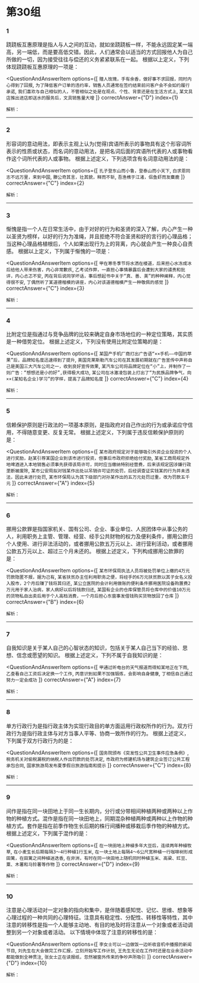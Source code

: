 
<AnswerCard/>

# 第30组

### 1
跷跷板互惠原理是指人与人之间的互动，就如坐跷跷板一样，不能永远固定某一端高，另一端低，而是要高低交错。因此，人们通常会以适当的方式回报他人为自己所做的一切，因为接受往往与偿还的义务紧紧联系在一起。
根据以上定义，下列体现跷跷板互惠原理的一项是：

<QuestionAndAnswerItem
    options={[
        `赠人玫瑰，手有余香，做好事不求回报，同时内心得到了回报`,
        `为了降低客户订单的违约率，销售人员通常在签约结束前问客户会不会如约履行承诺`,
        `我们喜欢与自己相似的人，不管相似之处是在观点、个性、背景还是在生活方式上`,
        `某文具店推出进店即送水的服务后，文具销售量大增`
    ]}
    correctAnswer={"D"}
    index={1}
>
    解析：
</QuestionAndAnswerItem>

------

### 2
形容词的意动用法，即表示主观上认为(觉得)宾语所表示的事物具有这个形容词所表示的性质或状态，而名词的意动用法，是把名词后面的宾语所代表的人或事物看作这个词所代表的人或事物。
根据上述定义，下列选项含有名词意动用法的是：

<QuestionAndAnswerItem
    options={[
        `孔子登东山而小鲁，登泰山而小天下`,
        `白求恩同志不远万里，来到中国`,
        `滕公奇其言，壮其貌，释而不斩`,
        `吾渔樵于江渚，侣鱼虾而友麋鹿`
    ]}
    correctAnswer={"C"}
    index={2}
>
    解析：
</QuestionAndAnswerItem>

------

### 3
惭愧是指一个人在日常生活中，由于对好的行为和圣贤的深入了解，内心产生一种以圣贤为榜样，以好的行为为准绳，并且拒绝不符合圣贤和好的言行的心理品格；当这种心理品格植根后，个人如果出现行为上的背离，内心就会产生一种良心自责感。
根据以上定义，下列属于惭愧的一项是：

<QuestionAndAnswerItem
    options={[
        `甲在寒冬季节将水洒在楼道，后来担心水冻成冰后给他人带来伤害，内心非常歉疚`,
        `乙考试作弊，一直担心事情暴露后会遭到大家的谴责和批评，内心忐忑不安`,
        `丙在背后说同学坏话，事后想起书中关于“真、善、美”的种种阐释，内心觉得很不安`,
        `丁偶然听了某道德楷模的讲座，内心对该道德楷模产生一种敬佩的感觉`
    ]}
    correctAnswer={"C"}
    index={3}
>
    解析：
</QuestionAndAnswerItem>

------

### 4
比附定位是指通过与竞争品牌的比较来确定自身市场地位的一种定位策略，其实质是一种借势定位。
根据上述定义，下列没有使用比附定位策略的是：

<QuestionAndAnswerItem
    options={[
        `某国产手机厂商打出广告语“××手机——中国的苹果”后，品牌知名度迅速得到了提升`,
        `美国克莱斯勒汽车公司在其发展初期就在广告宣传中声称自己是美国三大汽车公司之一，收到良好宣传效果`,
        `某汽车公司将品牌定位在“小”上，并制作了一则广告：“想想还是小的好”,获得极大成功`,
        `某公司在冰激凌包装上打出了“为民族品牌争气，向××(某知名企业)学习”的字样，提高了品牌知名度`
    ]}
    correctAnswer={"C"}
    index={4}
>
    解析：
</QuestionAndAnswerItem>

------

### 5
信赖保护原则是行政法的一项基本原则，是指政府对自己作出的行为或承诺应守信用，不得随意变更、反复无常。
根据上述定义，下列属于违反信赖保护原则的是：

<QuestionAndAnswerItem
    options={[
        `某市政府规定对于能够吸引外资企业投资的个人进行奖励，赵某引荐某国企业到该市进行投资，但事后市政府拒绝给付奖励`,
        `某省工商局规定外地啤酒进入本地销售必须事先获得该局许可，同时应当缴纳特别经营费，后来该规定因涉嫌行政垄断被废除`,
        `某市公安局拟对钱某作出处以吊销许可证的处罚，后经调查证实钱某的行为并未违法，因此未进行处罚`,
        `某市环保局认为其下级部门对孙某作出的五万元处罚过重，改为罚款五千元`
    ]}
    correctAnswer={"A"}
    index={5}
>
    解析：
</QuestionAndAnswerItem>

------

### 6
挪用公款罪是指国家机关、国有公司、企业、事业单位、人民团体中从事公务的人，利用职务上主管、管理、经营、经手公共财物的权力及便利条件，挪用公款归个人使用、进行非法活动的，或者挪用公款五万元以上、进行营利活动，或者挪用公款五万元以上、超过三个月未还的。
根据上述定义，下列构成挪用公款罪的是：

<QuestionAndAnswerItem
    options={[
        `某市环保局执法人员将被处罚单位上缴的4万元罚款隐匿不报，据为己有`,
        `某省扶贫办主任利用职务之便，将经手的6万元扶贫款以其子女名义投入股市，2个月后赚了钱将其归还`,
        `某公立医院的会计利用做账的便利条件挪用医院设备购置费2万元用于家人治病，家人病好以后将钱款归还`,
        `某国有企业的仓库保管员将仓库中的价值10万元的货物私自出卖后用于个人高档消费，一个月后担心东窗事发借钱购买货物放回了仓库`
    ]}
    correctAnswer={"B"}
    index={6}
>
    解析：
</QuestionAndAnswerItem>

------

### 7
自我知识是关于某人自己的心智状态的知识，包括关于某人自己当下的经验、思想、信念或愿望的知识。
根据上述定义，下列不属于自我知识的是：

<QuestionAndAnswerItem
    options={[
        `甲通过听电台的天气报道而得知某地正在下雨`,
        `乙查看自己工资后决定换一个工作`,
        `丙意识到如果不加强锻炼，会影响自身健康`,
        `丁相信自己通过努力一定会成功`
    ]}
    correctAnswer={"A"}
    index={7}
>
    解析：
</QuestionAndAnswerItem>

------

### 8
单方行政行为是指行政主体为实现行政目的单方面运用行政权所作的行为。双方行政行为是指行政主体与对方当事人平等、协商一致所作的行为。
根据上述定义，下列属于双方行政行为的是：

<QuestionAndAnswerItem
    options={[
        `国务院颁布《突发性公共卫生事件应急条例》`,
        `税务机关对偷税漏税的纳税人作出罚款的处罚决定`,
        `市政府为修建机场与建筑企业签订公共工程承包合同`,
        `国家旅游局发布夏季假日旅游指南和提示`
    ]}
    correctAnswer={"C"}
    index={8}
>
    解析：
</QuestionAndAnswerItem>

------

### 9
间作是指在同一块田地上于同一生长期内，分行或分带相间种植两种或两种以上作物的种植方式。混作是指在同一块田地上，同期混杂种植两种或两种以上作物的种植方式。套作是指在前季作物生长后期的株行间播种或移栽后季作物的种植方式。根据上述定义，下列属于混作的是：

<QuestionAndAnswerItem
    options={[
        `在一块田地上种植多年大豆后，连续两年种植牧草`,
        `在小麦生长后期每隔3～4行种植1行玉米`,
        `在一块土地上每隔4～6公尺宽种植一行咖啡树形成田篱，在田篱之间种植迷迭香`,
        `在非洲，有时在同一块田地上随机同时种植玉米、高粱、豇豆、粟、木薯和马铃薯等作物`
    ]}
    correctAnswer={"D"}
    index={9}
>
    解析：
</QuestionAndAnswerItem>

------

### 10
注意是心理活动对一定对象的指向和集中，是伴随着感知觉、记忆、思维、想象等心理过程的一种共同的心理特征。注意具有稳定性、分配性、转移性等特性，其中注意的转移性是指一个人能够主动地、有目的地及时将注意从一个对象或者活动调整到另一个对象或者活动。
以下情境中体现了注意的转移性的是：

<QuestionAndAnswerItem
    options={[
        `李女士可以一边做饭一边听收音机中播报的新闻节目`,
        `刘先生在大会做完工作汇报，立刻开始写工作计划`,
        `王先生无论在工作时还是在业余活动中都能做到全神贯注`,
        `张女士正在读报纸，忽然被窗外传来的争吵声所吸引`
    ]}
    correctAnswer={"D"}
    index={10}
>
    解析：
</QuestionAndAnswerItem>
